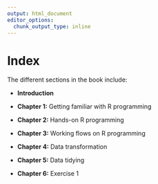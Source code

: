 ```yaml
---
output: html_document
editor_options: 
  chunk_output_type: inline
---
```


# Index {.unnumbered}

The different sections in the book include:

-   **Introduction**

-   **Chapter 1:** Getting familiar with R programming

-   **Chapter 2:** Hands-on R programming

-   **Chapter 3:** Working flows on R programming

-   **Chapter 4:** Data transformation

-   **Chapter 5:** Data tidying

-   **Chapter 6:** Exercise 1



